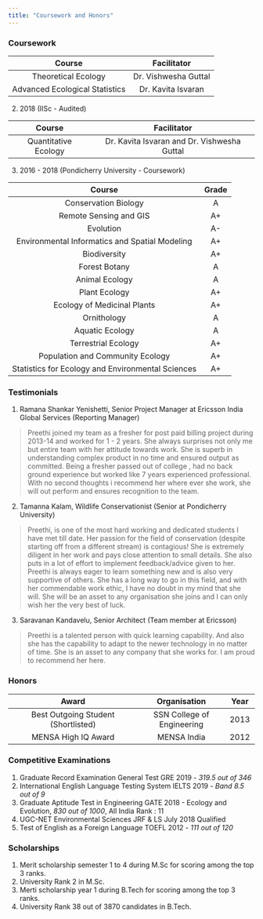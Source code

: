 ```yaml
---
title: "Coursework and Honors"
---
```

### Coursework

|Course|Facilitator|
|:------------------------:|:-----------------------:|
|Theoretical Ecology|Dr. Vishwesha Guttal|
|Advanced Ecological Statistics|Dr. Kavita Isvaran|

2. 2018 (IISc - Audited)

|Course|Facilitator|
|:------------------------:|:-----------------------:|
|Quantitative Ecology|Dr. Kavita Isvaran and Dr. Vishwesha Guttal|

3. 2016 - 2018 (Pondicherry University - Coursework)

|Course|Grade|
|:---------------------------------:|:----------------:|
|Conservation Biology|A|
|Remote Sensing and GIS|A+|
|Evolution|A-|
|Environmental Informatics and Spatial Modeling|A+|
|Biodiversity|A+|
|Forest Botany|A|
|Animal Ecology|A|
|Plant Ecology|A+|
|Ecology of Medicinal Plants|A+|
|Ornithology|A|
|Aquatic Ecology|A|
|Terrestrial Ecology|A+|
|Population and Community Ecology|A+|
|Statistics for Ecology and Environmental Sciences|A+|

### Testimonials

1. Ramana Shankar Yenishetti, Senior Project Manager at Ericsson India Global Services (Reporting Manager)

> Preethi joined my team as a fresher for post paid billing project during 2013-14 and worked for 1 - 2 years. She always surprises not only me but entire team with her attitude towards work. She is superb in understanding complex product in no time and ensured output as committed. Being a fresher passed out of college , had no back ground experience but worked like 7 years experienced professional. With no second thoughts i recommend her where ever she work, she will out perform and ensures recognition to the team.

2. Tamanna Kalam, Wildlife Conservationist (Senior at Pondicherry University)

> Preethi, is one of the most hard working and dedicated students I have met till date. Her passion for the field of conservation (despite starting off from a different stream) is contagious! She is extremely diligent in her work and pays close attention to small details. She also puts in a lot of effort to implement feedback/advice given to her. Preethi is always eager to learn something new and is also very supportive of others. She has a long way to go in this field, and with her commendable work ethic, I have no doubt in my mind that she will. She will be an asset to any organisation she joins and I can only wish her the very best of luck.

3. Saravanan Kandavelu, Senior Architect (Team member at Ericsson)

> Preethi is a talented person with quick learning capability. And also she has the capability to adapt to the newer technology in no matter of time. She is an asset to any company that she works for. I am proud to recommend her here.

### Honors

|Award|Organisation|Year|
|:------------------------------------:|:------------------------:|:-------:|
|Best Outgoing Student (Shortlisted)|SSN College of Engineering|2013|
|MENSA High IQ Award|MENSA India|2012|

### Competitive Examinations

1. Graduate Record Examination General Test GRE 2019 - *319.5 out of 346*
2. International English Language Testing System IELTS 2019 - *Band 8.5 out of 9*
3. Graduate Aptitude Test in Engineering GATE 2018 - Ecology and Evolution, *830 out of 1000*, All India Rank : 11
4. UGC-NET Environmental Sciences JRF & LS July 2018 Qualified
5. Test of English as a Foreign Language TOEFL 2012 - *111 out of 120*

### Scholarships

1. Merit scholarship semester 1 to 4 during M.Sc for scoring among the top 3 ranks.
2. University Rank 2 in M.Sc.
3. Merti scholarship year 1 during B.Tech for scoring among the top 3 ranks.
4. University Rank 38 out of 3870 candidates in B.Tech.